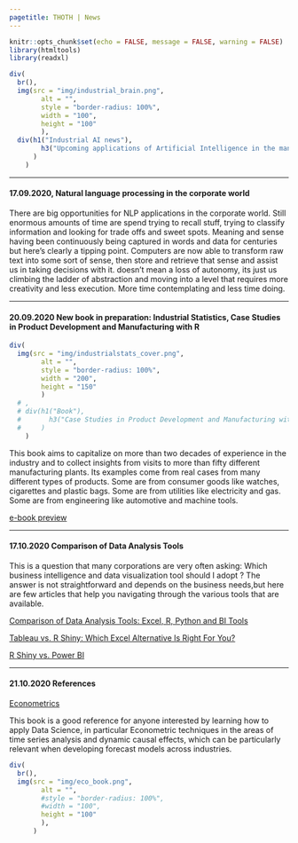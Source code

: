 ```yaml
---
pagetitle: THOTH | News
---
```


```r
knitr::opts_chunk$set(echo = FALSE, message = FALSE, warning = FALSE)
library(htmltools)
library(readxl)
```

```r
div(
  br(),
  img(src = "img/industrial_brain.png",
        alt = "",
        style = "border-radius: 100%",
        width = "100",
        height = "100"
        ),
  div(h1("Industrial AI news"),
        h3("Upcoming applications of Artificial Intelligence in the manufacturing industry")
      )
    )
```
   
***
   
#### 17.09.2020, Natural language processing in the corporate world

There are big opportunities for NLP applications in the corporate world. Still enormous amounts of time are spend trying to recall stuff, trying to classify information and looking for trade offs and sweet spots. Meaning and sense having been continuously being captured in words and data for centuries but here's clearly a tipping point. Computers are now able to transform raw text into some sort of sense, then store and retrieve that sense and assist us in taking decisions with it. doesn't mean a loss of autonomy, its just us climbing the ladder of abstraction and moving into a level that requires more creativity and less execution. More time contemplating and less time doing.
   
***

#### 20.09.2020 New book in preparation: Industrial Statistics, Case Studies in Product Development and Manufacturing with R

```r
div(
  img(src = "img/industrialstats_cover.png",
        alt = "",
        style = "border-radius: 100%",
        width = "200",
        height = "150"
        )
  # ,
  # div(h1("Book"),
  #       h3("Case Studies in Product Development and Manufacturing with R")
  #     )
    )
```

This book aims to capitalize on more than two decades of experience in the industry and to collect insights from visits to more than fifty different manufacturing plants. Its examples come from real cases from many different types of products. Some are from consumer goods like watches, cigarettes and plastic bags. Some are from utilities like electricity and gas. Some are from engineering like automotive and machine tools.

[e-book preview](https://j-ramalho.github.io/industRialstatistics/)

***

#### 17.10.2020 Comparison of Data Analysis Tools
This is a question that many corporations are very often asking: Which business intelligence and data visualization tool should I adopt ? 
The answer is not straightforward and depends on the business needs,but here are few articles that help you navigating through the various tools that are available.

[Comparison of Data Analysis Tools: Excel, R, Python and BI Tools](https://towardsdatascience.com/comparison-of-data-analysis-tools-excel-r-python-and-bi-tools-6c4685a8ea6f)

[Tableau vs. R Shiny: Which Excel Alternative Is Right For You?](https://towardsdatascience.com/tableau-vs-r-shiny-which-excel-alternative-is-right-for-you-488da22e82b6)

[R Shiny vs. Power BI](https://www.musgraveanalytics.com/blog/2018/1/19/r-shiny-vs-power-bi)

***

#### 21.10.2020 References
[Econometrics](https://www.econometrics-with-r.org/index.html)

This book is a good reference for anyone interested by learning how to apply Data Science, in particular Econometric techniques in the areas of time series analysis and dynamic causal effects, which can be particularly relevant when developing forecast models across industries.

```r
div(
  br(),
  img(src = "img/eco_book.png",
        alt = "",
        #style = "border-radius: 100%",
        #width = "100",
        height = "100"
        ),
      )
```


